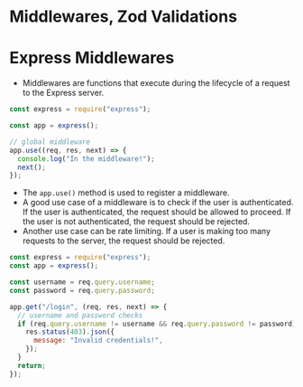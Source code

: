 # Middlewares, Zod Validations

# Express Middlewares

- Middlewares are functions that execute during the lifecycle of a request to the Express server.

```js
const express = require("express");

const app = express();

// global middleware
app.use((req, res, next) => {
  console.log("In the middleware!");
  next();
});
```

- The `app.use()` method is used to register a middleware.
- A good use case of a middleware is to check if the user is authenticated. If the user is authenticated, the request should be allowed to proceed. If the user is not authenticated, the request should be rejected.
- Another use case can be rate limiting. If a user is making too many requests to the server, the request should be rejected.

```js
const express = require("express");
const app = express();

const username = req.query.username;
const password = req.query.password;

app.get("/login", (req, res, next) => {
  // username and password checks
  if (req.query.username != username && req.query.password != password) {
    res.status(403).json({
      message: "Invalid credentials!",
    });
  }
  return;
});
```
